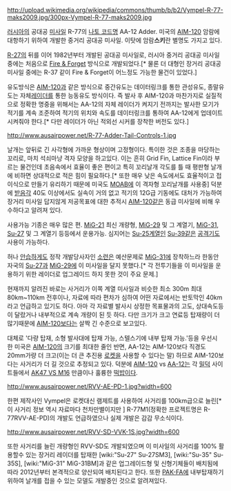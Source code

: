http://upload.wikimedia.org/wikipedia/commons/thumb/b/b2/Vympel-R-77-maks2009.jpg/300px-Vympel-R-77-maks2009.jpg

[[러시아]]의 공대공 [[미사일]] R-77의 [[나토 코드명]] AA-12 Adder. 미국의 [[AIM-120]] 암람에 대항하기 위하여 개발한 중거리 공대공 미사일. 이탓에 암람'''스키'''란 별명도 가지고 있다. 

[[R-27]]의 뒤를 이어 1982년부터 개발된 공대공 미사일로, 러시아 중거리 공대공 미사일 중에는 처음으로 [[Fire & Forget]] 방식으로 개발되었다.[* 물론 더 대형인 장거리 공대공 미사일 중에는 R-37 같이 Fire & Forget이 어느정도 가능한 물건이 있었다.]

유도방식은 [[AIM-120]]과 같은 방식으로 중간유도는 데이터링크를 통한 관성유도, 종말유도는 자체[[레이더]]를 통한 능동유도 방식이다. 즉 발사 후 AIM-120과 마찬가지로 실질적으로 정확한 명중을 위해서는 AA-12의 자체 레이더가 켜지기 전까지는 발사한 모기가 적기를 계속 조준하여 적기의 위치와 속도를 데이터링크를 통하여 AA-12에게 업데이트 시켜줘야 한다.[* 다만 레이더가 아닌 적외선 시커를 장착한 버전도 있다.]

http://www.ausairpower.net/R-77-Adder-Tail-Controls-1.jpg

날개는 앞뒤로 긴 사각형에 가까운 형상이며 고정형이다. 특이한 것은 조종을 마당하는 꼬리로, 마치 석쇠마냥 격자 모양을 하고있다. 이는 흔히 Grid Fin, Lattice Fin이라 부르는 물건인데 초음속에서 효율이 좋은 편이고 특히 꼬리날개 각도를 틀 때 평판형 날개에 비하면 상대적으로 적은 힘이 필요하다.[* 또한 매우 낮은 속도에서도 효율적이고 접이식으로 만들기 유리하기 때문에 미국도 [[MOAB]]에 이 격자형 꼬리날개를 사용중] 덕분에 [[받음각]] 40도 이상에서도 실속이 거의 없고 적기의 12G급 기동에도 대처가 가능하여 장거리 미사일 답지않게 저공목표에 대한 추적시 [[AIM-120]]같은 동급 미사일에 비해 우수하다고 알려져 있다.

사용가능 기종은 매우 많은 편. [[MiG-21]] 최신 개량형, [[MiG-29]] 및 그 계열기, [[MiG-31]], [[Su-27]] 및 그 계열기 등등에서 운용가능. 심지어는 [[Su-25]]계열인 [[Su-39]]같은 [[공격기]]도 사용이 가능하다.

허나 [[안습]]하게도 정작 개발당사자인 [[소련]]은 예산문제로 [[MiG-31]]에 장착하느라 한동안 자국의 [[Su-27]]과 [[MiG-29]]에 이 미사일을 달지 못했다.[* 각 전투기들을 이 미사일을 운용하기 위한 레이더로 업그레이드 하지 못한 것이 주요 문제.]

현재까지 알려진 바로는 사거리가 이쪽 계열 미사일과 비슷한 최소 300m 최대 80km~110km 전후이나, 자료에 따라 편차가 심하여 어떤 자료에서는 반토막인 40km라고 언급하고 있기도 하다. 아마 각 자료별 발사시 상정한 목표물과의 고도, 상대속도등이 달랐거나 내부적으로 계속 개량이 된 듯 하다. 다만 크기가 크고 연료등 탑재량이 더 많기때문에 [[AIM-120]]보다는 살짝 긴 수준으로 보고있다.

대체로 '다량 탑재, 소형 발사대에 탑재 가능, 스텔스기에 내부 탑재 가능.'등을 우선시 한 미국은 [[AIM-120]]의 크기를 최대한 줄인 반면, AA-12는 AIM-120보다 직경도 20mm가량 더 크고(이는 더 큰 추진용 [[로켓]]을 사용할 수 있다는 말) 하므로 AIM-120보다는 사거리가 더 길 것으로 추정되고 있다. 덕분에 [[AIM-120]] vs [[AA-12]]는 각 [[밀덕]] 사이트들에서 [[AK47 VS M16]] 만큼이나 훌륭한 [[떡밥]]이다.

http://www.ausairpower.net/RVV-AE-PD-1.jpg?width=600

한편 제작사인 Vympel은 로켓대신 램제트를 사용하여 사거리를 100km급으로 늘린[* 이 사거리 정보 역시 자료마다 천차만별이지만 ] R-77M1(정확한 프로젝트명은 R-77RVV-AE-PD)의 개발도 언급하였으나 실제 개발은 감감 무소식이다.

http://www.ausairpower.net/RVV-SD-VVK-1S.jpg?width=600

또한 사거리를 늘린 개량형인 RVV-SD도 개발되였으며 이 미사일의 사거리를 100% 활용할수 있는 장거리 레이더를 탑재한 [wiki:"Su-27" Su-27SM3], [wiki:"Su-35" Su-35S], [wiki:"MiG-31" MiG-31BM]과 같은 업그레이드형 및 신형기체들이 배치됨에 따라 2012년부터 본격적으로 양산되여 배치된다고 한다. 또한 [[PAK-FA]]에 내부탑재하기 위하여 날개를 접을 수 있는 모델도 개발중인 것으로 알려져있다.
